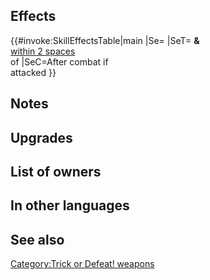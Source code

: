 {{Weapon Infobox
|tagid=SID_ゴーストの魔道書＋
|weaponType=Green Tome
|altWeaponName=Spectral Tome Plus
|might=12
|range=2
|effect=After combat, if unit attacked, converts bonuses on foes within 2 spaces of target into penalties through their next actions.
|cost=300
|exclusive=0
|userVersion1=Closed|userVersion2=Open|statModifiers=0,12,0,0,0
|refinePaths=default
|refineSP=350
|refineMedals=500
|refineStones=50
|upgradedEffect=After combat, if unit attacked, converts bonuses on target and foes within 2 spaces of target into penalties through their next actions.
|SE=se_effect_ghost01.flac
|properties=
}}
==Effects==
{{#invoke:SkillEffectsTable|main
|Se={{SEt|Panic}}
|SeT={{Tgt|Target Foe}} '''&''' {{Tgt|Foes}}<br>[[within 2 spaces]]<br>of {{Tgt|Target Foe}}
|SeC=After combat if<br>{{Tgt|Unit}} attacked
}}

==Notes==
{{IfUnitAttacked}}
{{Panic}}
==Upgrades==
{{Weapon Upgrade List}}
==List of owners==
{{Skill Hero List}}
==In other languages==
{{OtherLanguages
|japanese=ゴーストの魔道書＋
|german=Spektralbuch+
|spanishEU=Grim. espectral +
|spanishLA=Grim. espectral +
|french=Tome spectral +
|italian=Tomo spettrale+
|chineseTW=惡靈魔道書＋
|portuguese=Tomo espectral+
}}
==See also==
{{See also skills|cond=Description LIKE '%if unit attacked%bonuses%into%penalties%' AND Description NOT LIKE '%【Null Panic】%' AND Exclusive='1'}}
{{Weapons Navbox}}
[[Category:Trick or Defeat! weapons]]